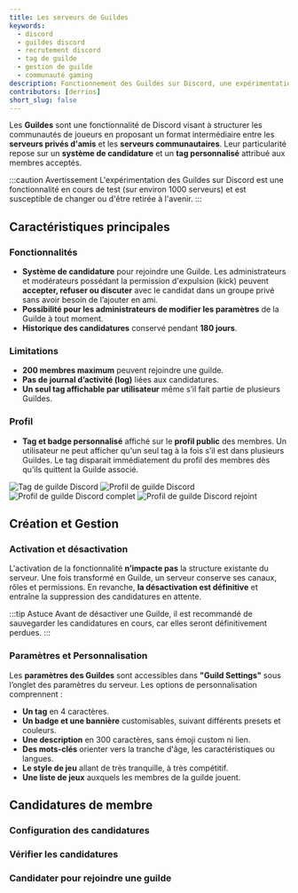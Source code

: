 ```yaml
---
title: Les serveurs de Guildes
keywords:
  - discord
  - guildes discord
  - recrutement discord
  - tag de guilde
  - gestion de guilde
  - communauté gaming
description: Fonctionnement des Guildes sur Discord, une expérimentation permettant aux joueurs de créer des communautés exclusives avec un système de recrutement avancé, une gestion optimisée et une identité visuelle unique.
contributors: [derrios]
short_slug: false
---
```



Les **Guildes** sont une fonctionnalité de Discord visant à structurer les communautés de joueurs en proposant un format intermédiaire entre les **serveurs privés d'amis** et les **serveurs communautaires**. Leur particularité repose sur un **système de candidature** et un **tag personnalisé** attribué aux membres acceptés.

:::caution Avertissement
L'expérimentation des Guildes sur Discord est une fonctionnalité en cours de test (sur environ 1000 serveurs) et est susceptible de changer ou d'être retirée à l'avenir.
:::

## Caractéristiques principales

### Fonctionnalités
- **Système de candidature** pour rejoindre une Guilde. Les administrateurs et modérateurs possédant la permission d'expulsion (kick) peuvent **accepter, refuser ou discuter** avec le candidat dans un groupe privé sans avoir besoin de l’ajouter en ami.
- **Possibilité pour les administrateurs de modifier les paramètres** de la Guilde à tout moment.
- **Historique des candidatures** conservé pendant **180 jours**.

### Limitations
- **200 membres maximum** peuvent rejoindre une guilde.
- **Pas de journal d’activité (log)** liées aux candidatures.
- **Un seul tag affichable par utilisateur** même s’il fait partie de plusieurs Guildes.

### Profil
- **Tag et badge personnalisé** affiché sur le **profil public** des membres. Un utilisateur ne peut afficher qu'un seul tag à la fois s’il est dans plusieurs Guildes. Le tag disparait immédiatement du profil des membres dès qu’ils quittent la Guilde associé.

<Tabs>
  <TabItem value="tag-guilde" label="Tag de Guilde" default>
    <img src="https://i.dfr.gg/guilde-tag.webp" alt="Tag de guilde Discord" loading="eager" />
  </TabItem>
  <TabItem value="profil-guilde" label="Profil de Guilde" default>
    <img src="https://i.dfr.gg/guilde-BUG.webp" alt="Profil de guilde Discord" loading="lazy" />
  </TabItem>
  <TabItem value="guilde-complet" label="Complet">
    <img src="https://i.dfr.gg/guilde-complet.webp" alt="Profil de guilde Discord complet" loading="lazy" />
  </TabItem>
  <TabItem value="guilde-rejoint" label="Rejoint">
    <img src="https://i.dfr.gg/guilde-rejoint.webp" alt="Profil de guilde Discord rejoint" loading="lazy" />
  </TabItem>
</Tabs>

## Création et Gestion
### Activation et désactivation
L'activation de la fonctionnalité **n’impacte pas** la structure existante du serveur. Une fois transformé en Guilde, un serveur conserve ses canaux, rôles et permissions. En revanche, **la désactivation est définitive** et entraîne la suppression des candidatures en attente.

:::tip Astuce
Avant de désactiver une Guilde, il est recommandé de sauvegarder les candidatures en cours, car elles seront définitivement perdues.
:::

### Paramètres et Personnalisation
Les **paramètres des Guildes** sont accessibles dans **"Guild Settings"** sous l’onglet des paramètres du serveur. Les options de personnalisation comprennent :
- **Un tag** en 4 caractères.
- **Un badge et une bannière** customisables, suivant différents presets et couleurs.
- **Une description** en 300 caractères, sans émoji custom ni lien.
- **Des mots-clés** orienter vers la tranche d'âge, les caractéristiques ou langues.
- **Le style de jeu** allant de très tranquille, à très compétitif.
- **Une liste de jeux** auxquels les membres de la guilde jouent.

<Tabs>
  <TabItem value="tag-badge" label="Tag et Badge" default>
    <Thumbnail src="https://i.dfr.gg/guilde-configuration-tag-badge.webp" alt="Configuration tag et badge de guilde Discord" title="Cliquez pour voir en plein écran" loading="lazy" />
  </TabItem>
  <TabItem value="banniere" label="Bannière">
    <Thumbnail src="https://i.dfr.gg/guilde-configuration-banniere.webp" alt="Configuration bannière de guilde Discord" title="Cliquez pour voir en plein écran" loading="lazy" />
  </TabItem>
  <TabItem value="description" label="Description">
    <Thumbnail src="https://i.dfr.gg/guilde-configuration-description.webp" alt="Configuration description de guilde Discord" title="Cliquez pour voir en plein écran" loading="lazy" />
  </TabItem>
  <TabItem value="mots-cles" label="Mots-clés">
    <Thumbnail src="https://i.dfr.gg/guilde-configuration-caracteristiques.webp" alt="Configuration caractéristiques de guilde Discord" title="Cliquez pour voir en plein écran" loading="lazy" />
  </TabItem>
  <TabItem value="style" label="Style">
    <Thumbnail src="https://i.dfr.gg/guilde-configuration-style-de-jeu.webp" alt="Configuration style de jeu guilde Discord" title="Cliquez pour voir en plein écran" loading="lazy" />
  </TabItem>
  <TabItem value="jeux" label="Jeux">
    <Thumbnail src="https://i.dfr.gg/guilde-configuration-jeux.webp" alt="Configuration liste de jeux guilde Discord" title="Cliquez pour voir en plein écran" loading="lazy" />
  </TabItem>
</Tabs>

## Candidatures de membre
### Configuration des candidatures

<Thumbnail src="https://i.dfr.gg/guilde-configuration-candidature.webp" alt="Configuration candidatures de guilde Discord" title="Cliquez pour voir en plein écran" loading="lazy" />

### Vérifier les candidatures

<Tabs>
  <TabItem value="consulter" label="Consulter" default>
    <Thumbnail src="https://i.dfr.gg/guilde-candidatures-de-membre.webp" alt="Vérifier les candidatures de guilde Discord" title="Cliquez pour voir en plein écran" loading="lazy" />
  </TabItem>
  <TabItem value="refuser" label="Refuser">
    <Thumbnail src="https://i.dfr.gg/guilde-refuser-candidature.webp" alt="Refuser une candidature de guilde Discord" title="Cliquez pour voir en plein écran" loading="lazy" />
  </TabItem>
</Tabs>

### Candidater pour rejoindre une guilde

<Tabs>
  <TabItem value="candidater" label="Candidater" default>
    <Thumbnail src="https://i.dfr.gg/guilde-candidater.webp" alt="Candidater pour une guilde Discord" title="Cliquez pour voir en plein écran" loading="lazy" />
  </TabItem>
  <TabItem value="attente" label="En attente">
    <Thumbnail src="https://i.dfr.gg/guilde-candidature-en-attente.webp" alt="Candidature de guilde Discord en attente" title="Cliquez pour voir en plein écran" loading="lazy" />
  </TabItem>
  <TabItem value="refusee" label="Refusée">
    <Thumbnail src="https://i.dfr.gg/guilde-candidature-refusee.webp" alt="Candidature de guilde Discord refusée" title="Cliquez pour voir en plein écran" loading="lazy" />
  </TabItem>
</Tabs>
